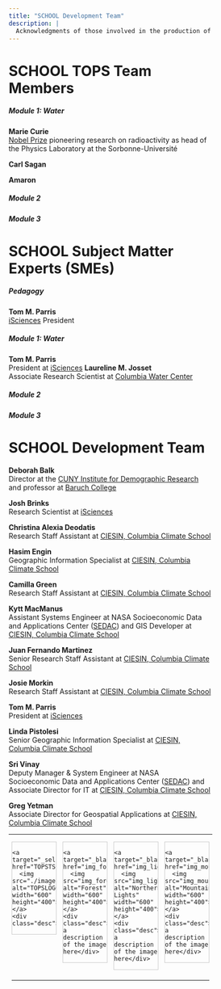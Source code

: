 ```yaml
---
title: "SCHOOL Development Team"
description: |
  Acknowledgments of those involved in the production of the TOPSTSCHOOL Modules
---
```

# SCHOOL TOPS Team Members
##### Module 1: Water
**Marie Curie**\
[Nobel Prize](https://www.nobelprize.org/prizes/physics/1903/marie-curie/biographical/) pioneering research on radioactivity as head of the Physics Laboratory at the Sorbonne-Université

**Carl Sagan**

**Amaron**

##### Module 2
##### Module 3

# SCHOOL Subject Matter Experts (SMEs)
##### Pedagogy
**Tom M. Parris**\
[iSciences](https://www.isciences.com/) President

##### Module 1: Water
**Tom M. Parris**\
President at [iSciences](https://www.isciences.com/) 
**Laureline M. Josset**\
Associate Research Scientist at [Columbia Water Center](https://water.columbia.edu/)

##### Module 2
##### Module 3

# SCHOOL Development Team
**Deborah Balk **\
Director at the [CUNY Institute for Demographic Research](https://www.cuny.edu/about/centers-and-institutes/demographic-research/) and professor at [Baruch College](https://www.baruch.cuny.edu/)

**Josh Brinks **\
Research Scientist at [iSciences](https://www.isciences.com/) 

**Christina Alexia Deodatis **\
Research Staff Assistant at [CIESIN, Columbia Climate School](https://www.ciesin.columbia.edu/index.html)

**Hasim Engin **\
Geographic Information Specialist at [CIESIN, Columbia Climate School](https://www.ciesin.columbia.edu/index.html)

**Camilla Green**\
Research Staff Assistant at [CIESIN, Columbia Climate School](https://www.ciesin.columbia.edu/index.html)

**Kytt MacManus**\
Assistant Systems Engineer at NASA Socioeconomic Data and Applications Center $($[SEDAC](https://sedac.ciesin.columbia.edu/)$)$ and GIS Developer at [CIESIN, Columbia Climate School](https://www.ciesin.columbia.edu/index.html)

**Juan Fernando Martinez**\
Senior Research Staff Assistant at [CIESIN, Columbia Climate School](https://www.ciesin.columbia.edu/index.html)

**Josie Morkin **\
Research Staff Assistant at [CIESIN, Columbia Climate School](https://www.ciesin.columbia.edu/index.html)

**Tom M. Parris**\
President at [iSciences](https://www.isciences.com/) 

**Linda Pistolesi **\
Senior Geographic Information Specialist at [CIESIN, Columbia Climate School](https://www.ciesin.columbia.edu/index.html)

**Sri Vinay **\
Deputy Manager & System Engineer at NASA Socioeconomic Data and Applications Center $($[SEDAC](https://sedac.ciesin.columbia.edu/)$)$ and Associate Director for IT at [CIESIN, Columbia Climate School](https://www.ciesin.columbia.edu/index.html)

**Greg Yetman **\
Associate Director for Geospatial Applications at [CIESIN, Columbia Climate School](https://www.ciesin.columbia.edu/index.html)



<hr>
<head>
<style>
div.gallery {
  border: 1px solid #ccc;
}

div.gallery:hover {
  border: 1px solid #777;
}

div.gallery img {
  width: 100%;
  height: auto;
}

div.desc {
  padding: 15px;
  text-align: center;
}

* {
  box-sizing: border-box;
}

.responsive {
  padding: 0 6px;
  float: left;
  width: 24.99999%;
}

@media only screen and (max-width: 700px) {
  .responsive {
    width: 49.99999%;
    margin: 6px 0;
  }
}

@media only screen and (max-width: 500px) {
  .responsive {
    width: 100%;
  }
}

.clearfix:after {
  content: "";
  display: table;
  clear: both;
}
</style>
</head>
<body>

<div class="responsive">
  <div class="gallery">
    <a target="_self" href="TOPSTSCHOOL_logo03.png">
      <img src="./images/TOPSTSCHOOL_logo03.png" alt="TOPSLOGO" width="600" height="400">
    </a>
    <div class="desc">TOPSLOGO</div>
  </div>
</div>


<div class="responsive">
  <div class="gallery">
    <a target="_blank" href="img_forest.jpg">
      <img src="img_forest.jpg" alt="Forest" width="600" height="400">
    </a>
    <div class="desc">Add a description of the image here</div>
  </div>
</div>

<div class="responsive">
  <div class="gallery">
    <a target="_blank" href="img_lights.jpg">
      <img src="img_lights.jpg" alt="Northern Lights" width="600" height="400">
    </a>
    <div class="desc">Add a description of the image here</div>
  </div>
</div>

<div class="responsive">
  <div class="gallery">
    <a target="_blank" href="img_mountains.jpg">
      <img src="img_mountains.jpg" alt="Mountains" width="600" height="400">
    </a>
    <div class="desc">Add a description of the image here</div>
  </div>
</div>

<div class="clearfix"></div>

<div style="padding:6px;">
</body>

<hr>











